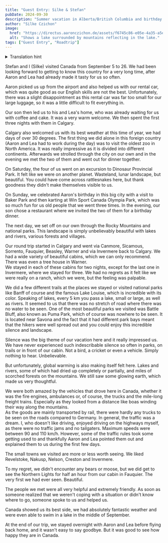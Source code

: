 ```yaml
---
title: "Guest Entry: Silke & Stefan"
pubDate: 2024-09-30
description: "Summer vacation in Alberta/British Columbia and birthday celebration in North America"
author: "Silke Czichon"
image:
  href: "https://directus.aaronczichon.de/assets/f6745c86-e05e-4a35-a5e5-78b73e0c9751.jpeg?quality=70&width=1600"
  alt: "Shows a lake surrounded by mountains reflecting in the lake."
tags: ["Guest Entry", "Roadtrip"]
---
```



<details>
  <summary>Translation hint</summary>
  Guest entries are written by our guests in German. We auto-translate them into
  English using DeepL. We apologize for any translation errors. Our own entries after
  June 24th 2024 are written in English.
</details>

Stefan and I (Silke) visited Canada from September 5 to 26. We had been looking forward to getting to know this country for a very long time, after Aaron and Lea had already made it tasty for us so often.

Aaron picked us up from the airport and also helped us with our rental car, which was quite good as our English skills are not the best. Unfortunately, there was a slight disappointment as this rental car was far too small for our large luggage, so it was a little difficult to fit everything in.

<DirectusImage assetId="63e237a0-38b1-4cbe-b520-57d9510f62aa.jpeg" />

Our son then led us to his and Lea's home, who was already waiting for us with coffee and cake. It was a very warm welcome. We then spent the first three nights with them in Calgary.

Calgary also welcomed us with its best weather at this time of year, we had days of over 30 degrees. The first thing we did alone in this foreign country (Aaron and Lea had to work during the day) was to visit the oldest zoo in North America. It was really impressive as it is divided into different continents. Afterwards we strolled through the city on our own and in the evening we met the two of them and went out for dinner together.

On Saturday, the four of us went on an excursion to Dinosaur Provincial Park. It felt like we were on another planet. Wasteland, lunar landscape, but beautiful. You could have come across rattlesnakes here, but thank goodness they didn't make themselves visible to us.

On Sunday, we celebrated Aaron's birthday in this big city with a visit to Baker Park and then karting at Win Sport Canada Olympia Park, which was so much fun for us old people that we went three times. In the evening, our son chose a restaurant where we invited the two of them for a birthday dinner.

The next day, we set off on our own through the Rocky Mountains and national parks. This landscape is simply unbelievably beautiful with lakes and rivers, various forests and villages.

Our round trip started in Calgary and went via Canmore, Sicamous, Sorrento, Fauquier, Beasley, Warner and via Invermere back to Calgary. We had a wide variety of beautiful cabins, which we can only recommend. There was even a tree house in Warner.  
We stayed in each of these cabins for two nights, except for the last one in Invermere, where we stayed for three. We had no regrets as it felt like we were really on a ranch, which we were, but the feeling was palpable.

<DirectusGallery folderName="41 Guest Entry Silke Stefan" />

We did a few different trails at the places we stayed or visited national parks like Banff of course and the famous Lake Louise, which is incredible with its color. Speaking of lakes, every 5 km you pass a lake, small or large, as well as rivers. It seemed to us that there was no stretch of road where there was no water to be seen. One of the most beautiful parks we visited was Battle Bluff, also known as Puma Park, which of course was nowhere to be seen. It is located near Savona and the fact that it had different park bays meant that the hikers were well spread out and you could enjoy this incredible silence and landscape.

Silence was the big theme of our vacation here and it really impressed us. We have never experienced such indescribable silence so often in parks, on trails or in front of our cabin. Not a bird, a cricket or even a vehicle. Simply nothing to hear. Unbelievable.

But unfortunately, global warming is also making itself felt here. Lakes and rivers, some of which had dried up completely or partially, and miles of scorched forests on the mountains. We still saw some glowing earth, which made us very thoughtful.

We were both amazed by the vehicles that drove here in Canada, whether it was the fire engines, ambulances or, of course, the trucks and the mile-long freight trains. Especially as they looked from a distance like boas winding their way along the mountains.  
As the goods are mainly transported by rail, there were hardly any trucks to be seen on the roads compared to Germany. In general, the traffic was a dream. I, who doesn't like driving, enjoyed driving on the highways myself, as there were no traffic jams and no tailgaters. Maximum speeds were between 90 and 110 km/h. However, some of the traffic rules took some getting used to and thankfully Aaron and Lea pointed them out and explained them to us during the first few days.

The small towns we visited are more or less worth seeing. We liked Revelstoke, Nakusp, Nelson, Creston and Invermere.

To my regret, we didn't encounter any bears or moose, but we did get to see the Northern Lights for half an hour from our cabin in Fauquier. The very first we had ever seen. Beautiful.

<DirectusImage assetId="328f1b62-d33c-4533-bd1e-5fea53de31c0.jpeg" />

The people we met were all very helpful and extremely friendly. As soon as someone realized that we weren't coping with a situation or didn't know where to go, someone spoke to us and helped us.

Canada showed us its best side, we had absolutely fantastic weather and were even able to swim in a lake in the middle of September.

At the end of our trip, we stayed overnight with Aaron and Lea before flying back home, and it wasn't easy to say goodbye. But it was good to see how happy they are in Canada.
